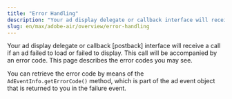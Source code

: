 ```yaml
---
title: "Error Handling"
description: "Your ad display delegate or callback interface will receive an error code if an ad failed to load or failed to display."
slug: en/max/adobe-air/overview/error-handling
---
```


Your ad display delegate or <Glossary>callback [postback]</Glossary> interface will receive a call if an ad failed to load or failed to display.
This call will be accompanied by an error code.
This page describes the error codes you may see.

You can retrieve the error code by means of the `AdEventInfo.getErrorCode()` method, which is part of the ad event object that is returned to you in the failure event.

<ErrorCodes1 />

<ErrorCodes2 />
